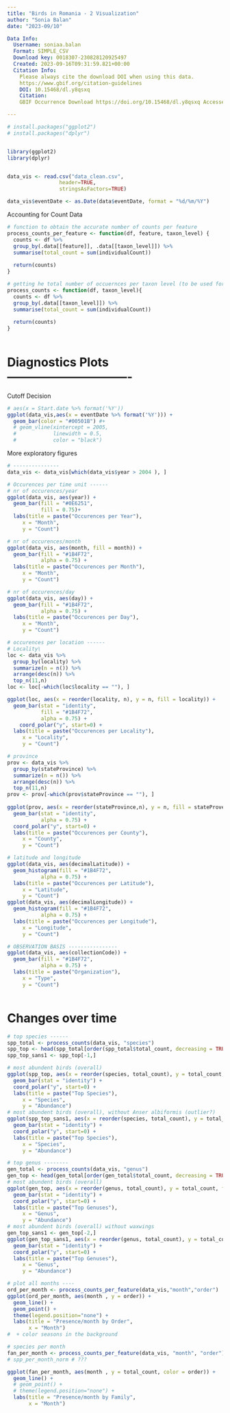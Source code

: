```yaml
---
title: "Birds in Romania - 2 Visualization"
author: "Sonia Balan"
date: "2023-09/10"

Data Info:
  Username: soniaa.balan
  Format: SIMPLE_CSV
  Download key: 0018307-230828120925497
  Created: 2023-09-16T09:31:59.821+00:00
  Citation Info:  
    Please always cite the download DOI when using this data.
    https://www.gbif.org/citation-guidelines
    DOI: 10.15468/dl.y8qsxq
    Citation:
    GBIF Occurrence Download https://doi.org/10.15468/dl.y8qsxq Accessed from R via rgbif(https://github.com/ropensci/rgbif) on 2023-09-16

---
```


```r
# install.packages("ggplot2")
# install.packages("dplyr")


library(ggplot2)
library(dplyr)


data_vis <- read.csv("data_clean.csv",
                 header=TRUE,
                 stringsAsFactors=TRUE)

data_vis$eventDate <- as.Date(data$eventDate, format = "%d/%m/%Y")


```

  Accounting for Count Data
```r
# function to obtain the accurate number of counts per feature
process_counts_per_feature <- function(df, feature, taxon_level) {
  counts <- df %>%
  group_by(.data[[feature]], .data[[taxon_level]]) %>%
  summarise(total_count = sum(individualCount))
  
  return(counts)
}

# getting he total number of occuernces per taxon level (to be used for normalization)
process_counts <- function(df, taxon_level){
  counts <- df %>%
  group_by(.data[[taxon_level]]) %>%
  summarise(total_count = sum(individualCount))
  
  return(counts)
}
 
```
# Diagnostics Plots -------------------------------
  Cutoff Decision
```r
# aes(x = Start.date %>% format('%Y'))
ggplot(data_vis,aes(x = eventDate %>% format('%Y'))) +
  geom_bar(color = "#00501B") #+
  # geom_vline(xintercept = 2005,
  #            linewidth = 0.5,
  #            color = "black") 
```
  More exploratory figures
```r
# ---------------
data_vis <- data_vis[which(data_vis$year > 2004 ), ]

# Occurences per time unit ------
# nr of occurences/year
ggplot(data_vis, aes(year)) +
  geom_bar(fill = "#0E6251",
           fill = 0.75)+
  labs(title = paste("Occurences per Year"),
     x = "Month",
     y = "Count")

# nr of occurences/month 
ggplot(data_vis, aes(month, fill = month)) +
  geom_bar(fill = "#1B4F72", 
           alpha = 0.75) +
  labs(title = paste("Occurences per Month"),
     x = "Month",
     y = "Count")

# nr of occurences/day
ggplot(data_vis, aes(day)) +
  geom_bar(fill = "#1B4F72", 
           alpha = 0.75) +
  labs(title = paste("Occurences per Day"),
     x = "Month",
     y = "Count")

# occurences per location ------
# Locality\
loc <- data_vis %>%
  group_by(locality) %>%
  summarize(n = n()) %>%
  arrange(desc(n)) %>%
  top_n(11,n)
loc <- loc[-which(loc$locality == ""), ]

ggplot(loc, aes(x = reorder(locality, n), y = n, fill = locality)) +
  geom_bar(stat = "identity",
           fill = "#1B4F72", 
           alpha = 0.75) +
    coord_polar("y", start=0) +
  labs(title = paste("Occurences per Locality"),
     x = "Locality",
     y = "Count")

# province
prov <- data_vis %>%
  group_by(stateProvince) %>%
  summarize(n = n()) %>%
  arrange(desc(n)) %>%
  top_n(11,n)
prov <- prov[-which(prov$stateProvince == ""), ]
  
ggplot(prov, aes(x = reorder(stateProvince,n), y = n, fill = stateProvence)) +
  geom_bar(stat = "identity",
           alpha = 0.75) +
  coord_polar("y", start=0) +
  labs(title = paste("Occurences per County"),
     x = "County",
     y = "Count")

# latitude and longitude
ggplot(data_vis, aes(decimalLatitude)) +
  geom_histogram(fill = "#1B4F72", 
           alpha = 0.75) +
  labs(title = paste("Occurences per Latitude"),
     x = "Latitude",
     y = "Count")
ggplot(data_vis, aes(decimalLongitude)) +
  geom_histogram(fill = "#1B4F72", 
           alpha = 0.75) +
  labs(title = paste("Occurences per Longitude"),
     x = "Longitude",
     y = "Count")

# OBSERVATION BASIS ----------------
ggplot(data_vis, aes(collectionCode)) +
  geom_bar(fill = "#1B4F72", 
           alpha = 0.75) +
  labs(title = paste("Organization"),
     x = "Type",
     y = "Count")



```

# Changes over time
```r
# top species ------
spp_total <- process_counts(data_vis, "species")
spp_top <- head(spp_total[order(spp_total$total_count, decreasing = TRUE), ], 11)
spp_top_sans1 <- spp_top[-1,]

# most abundent birds (overall)
ggplot(spp_top, aes(x = reorder(species, total_count), y = total_count, fill = species)) +
  geom_bar(stat = "identity") +
  coord_polar("y", start=0) +
  labs(title = paste("Top Species"),
     x = "Species",
     y = "Abundance")
# most abundent birds (overall), without Anser albiformis (outlier?)
ggplot(spp_top_sans1, aes(x = reorder(species, total_count), y = total_count, fill = species)) +
  geom_bar(stat = "identity") +
  coord_polar("y", start=0) +
  labs(title = paste("Top Species"),
     x = "Species",
     y = "Abundance")

# top genus --------
gen_total <- process_counts(data_vis, "genus")
gen_top <- head(gen_total[order(gen_total$total_count, decreasing = TRUE), ], 12)
# most abundent birds (overall)
ggplot(gen_top, aes(x = reorder(genus, total_count), y = total_count, fill = genus)) +
  geom_bar(stat = "identity") +
  coord_polar("y", start=0) +
  labs(title = paste("Top Genuses"),
     x = "Genus",
     y = "Abundance")
# most abundent birds (overall) without waxwings
gen_top_sans1 <- gen_top[-2,]
ggplot(gen_top_sans1, aes(x = reorder(genus, total_count), y = total_count, fill = genus)) +
  geom_bar(stat = "identity") +
  coord_polar("y", start=0) +
  labs(title = paste("Top Genuses"),
     x = "Genus",
     y = "Abundance")

# plot all months ----
ord_per_month <- process_counts_per_feature(data_vis,"month","order")
ggplot(ord_per_month, aes(month , y = order)) +
  geom_line() +
  geom_point() +
  theme(legend.position="none") +
  labs(title = "Presence/month by Order",
       x = "Month")
#  + color seasons in the background

# species per month
fan_per_month <- process_counts_per_feature(data_vis, "month", "order")
# spp_per_month_norm # ???

ggplot(fan_per_month, aes(month , y = total_count, color = order)) +
  geom_line() +
  # geom_point() +
  # theme(legend.position="none") +
  labs(title = "Presence/month by Family",
       x = "Month")

```


